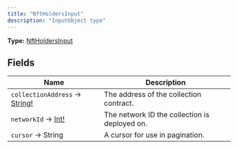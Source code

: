 ```yaml
---
title: "NftHoldersInput"
description: "InputObject type"
---
```


**Type:** [NftHoldersInput](/api-reference/types/nftholdersinput)

## Fields

| Name | Description |
|------|-------------|
| `collectionAddress` → [String!](/api-reference/types/string) | The address of the collection contract. |
| `networkId` → [Int!](/api-reference/types/int) | The network ID the collection is deployed on. |
| `cursor` → String | A cursor for use in pagination. |

